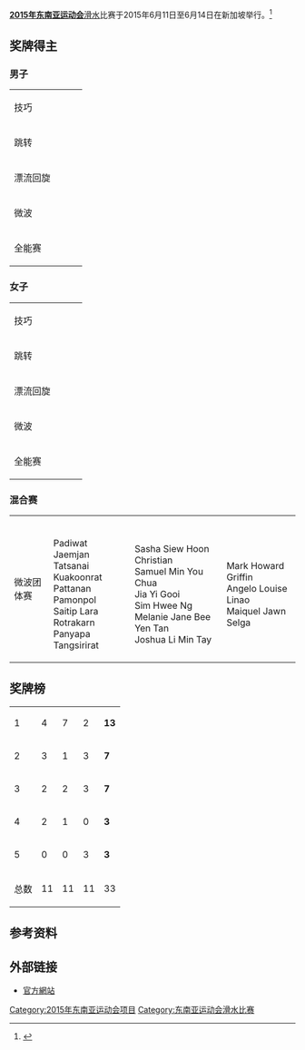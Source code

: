 '''[[2015年东南亚运动会|2015年东南亚运动会]]'''[[滑水|滑水]]比赛于2015年6月11日至6月14日在新加坡举行。<ref>{{cite web|title=2015年东南亚运动会滑水比赛|url=https://www.seagames2015.com/the-games/sports/waterski--wakeboard|website=seagames2015.com|deadurl=yes|archiveurl=https://web.archive.org/web/20150416012845/https://www.seagames2015.com/the-games/sports/waterski--wakeboard|archivedate=2015-04-16|accessdate=2015-08-08}}</ref>

==奖牌得主==
===男子===
{|{{MedalistTable|type=项目}}
|-
|技巧
|{{flagIOC2medalist|Febrianto|INA|2015年东南亚运动会}}
|{{flagIOC2medalist|Dimas Ridho Suprihono|INA|2015年东南亚运动会}}
|{{flagIOC2medalist|Aiden Young Hanifah|MAS|2015年东南亚运动会}}
|-
|跳转
|{{flagIOC2medalist|Ade Hermana|INA|2015年东南亚运动会}}
|{{flagIOC2medalist|Febrianto|INA|2015年东南亚运动会}}
|{{flagIOC2medalist|[[Alex_Yoong|Alex Yoong]]|MAS|2015年东南亚运动会}}
|-
|漂流回旋
|{{flagIOC2medalist|Mark Leong Kok Loong|SIN|2015年东南亚运动会}}
|{{flagIOC2medalist|Indra Hardinata|INA|2015年东南亚运动会}}
|{{flagIOC2medalist|[[Alex_Yoong|Alex Yoong]]|MAS|2015年东南亚运动会}}
|-
|微波
|{{flagIOC2medalist|Padiwat Jaemjan|THA|2015年东南亚运动会}}
|{{flagIOC2medalist|Tatsanai Kuakoonrat|THA|2015年东南亚运动会}}
|{{flagIOC2medalist|Mark Howard Griffin|PHI|2015年东南亚运动会}}
|-
|全能赛
|{{flagIOC2medalist|Febrianto|INA|2015年东南亚运动会}}
|{{flagIOC2medalist|[[Alex_Yoong|Alex Yoong]]|MAS|2015年东南亚运动会}}
|{{flagIOC2medalist|Ade Hermana|INA|2015年东南亚运动会}}
|}

===女子===
{|{{MedalistTable|type=项目}}
|-
|技巧
|{{flagIOC2medalist|Aaliyah Yoong Hanifah|MAS|2015年东南亚运动会}}
|{{flagIOC2medalist|Nur Alimah Priambodo|INA|2015年东南亚运动会}}
|{{flagIOC2medalist|Sabelle Ashley Jen Kee|SIN|2015年东南亚运动会}}
|-
|跳转
|{{flagIOC2medalist|Rossi Amir|INA|2015年东南亚运动会}}
|{{flagIOC2medalist|Aaliyah Yoong Hanifah|MAS|2015年东南亚运动会}}
|{{flagIOC2medalist|Nur Alimah Priambodo|INA|2015年东南亚运动会}}
|-
|漂流回旋
|{{flagIOC2medalist|Sasha Siew Hoon Christian|SIN|2015年东南亚运动会}}
|{{flagIOC2medalist|Ummu Thoyibhatus Sholikah|INA|2015年东南亚运动会}}
|{{flagIOC2medalist|Kalya Marisa Kee Lin|SIN|2015年东南亚运动会}}
|-
|微波
|{{flagIOC2medalist|Sasha Siew Hoon Christian|SIN|2015年东南亚运动会}}
|{{flagIOC2medalist|Galuh Mutiara Maulidina|INA|2015年东南亚运动会}}
|{{flagIOC2medalist|Maiquel Jawn Selga|PHI|2015年东南亚运动会}}
|-
|全能赛
|{{flagIOC2medalist|Aaliyah Yoong Hanifah|MAS|2015年东南亚运动会}}
|{{flagIOC2medalist|Nur Alimah Prambodo|INA|2015年东南亚运动会}}
|{{flagIOC2medalist|Kalya Marisa Kee Lin|SIN|2015年东南亚运动会}}
|}

===混合赛===
{|{{MedalistTable|type=项目}}
|-
|微波团体赛
|valign=top|{{flagIOC2|THA|2015年东南亚运动会}}<br/>Padiwat Jaemjan<br/>Tatsanai Kuakoonrat<br/>Pattanan Pamonpol<br/>Saitip Lara Rotrakarn<br/>Panyapa Tangsirirat
|valign=top|{{flagIOC2|SIN|2015年东南亚运动会}}<br/>Sasha Siew Hoon Christian<br/>Samuel Min You Chua<br/>Jia Yi Gooi<br/>Sim Hwee Ng<br/>Melanie Jane Bee Yen Tan<br/>Joshua Li Min Tay
|valign=top|{{flagIOC2|PHI|2015年东南亚运动会}}<br/>Mark Howard Griffin<br/>Angelo Louise Linao<br/>Maiquel Jawn Selga
|}

== 奖牌榜 ==
{| {{RankedMedalTable|nation-width=200px}}
|-
|1||align=left|  {{flagIOC2|INA|2015年东南亚运动会}} || 4 || 7 || 2 ||'''13'''
|-style="background:#ccccff"
|2||align=left| {{flagIOC2|SIN|2015年东南亚运动会}}  || 3 ||1  ||3  ||'''7'''
|-
|3||align=left| {{flagIOC2|MAS|2015年东南亚运动会}}  ||  2||  2|| 3 ||'''7'''
|-
|4||align=left|  {{flagIOC2|THA|2015年东南亚运动会}} || 2 || 1 || 0 ||'''3'''
|-
|5||align=left| {{flagIOC2|PHI|2015年东南亚运动会}}  || 0 || 0 || 3||'''3'''
|-
!colspan=2| 总数 || 11 || 11 || 11 || 33
|}

==参考资料==
{{reflist}}

==外部链接==
*[https://web.archive.org/web/20150402155930/https://www.seagames2015.com/the-games/competition-schedule  官方網站]

{{2015年东南亚运动会项目}}

[[Category:2015年东南亚运动会项目|Category:2015年东南亚运动会项目]]
[[Category:东南亚运动会滑水比赛|Category:东南亚运动会滑水比赛]]